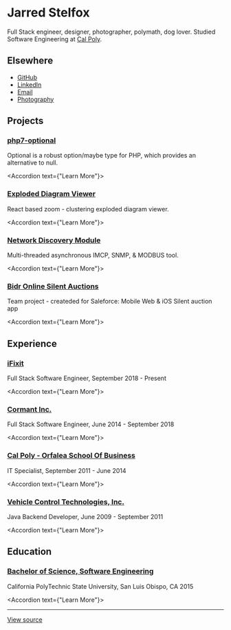 

# Jarred Stelfox

Full Stack engineer, designer, photographer, polymath, dog lover. Studied Software Engineering at [Cal Poly](https://calpoly.edu).

## Elsewhere

- [GitHub](https://github.com/jarstelfox)
- [LinkedIn](https://www.linkedin.com/in/jarstelfox)
- [Email](mailto:jarstelfox@mac.com)
- [Photography](https://foxtailmedia.smugmug.com/)

## Projects

### [php7-optional](https://github.com/iFixit/php7-optional)

Optional is a robust option/maybe type for PHP, which provides an alternative to null.

<Accordion text={"Learn More"}>
    <OptionalInfo/>
</Accordion>

### [Exploded Diagram Viewer](https://www.ifixit.com/Device/Karcher_Carpet_Cleaner_BRC3015C_2018)
React based zoom - clustering exploded diagram viewer.

<Accordion text={"Learn More"}>
    <ExplodedDiagramInfo/>
</Accordion>

### [Network Discovery Module](https://www.avantex.com.au/homepage/discovery/)
Multi-threaded asynchronous IMCP, SNMP, & MODBUS tool.

<Accordion text={"Learn More"}>
    <NetworkDiscoveryInfo/>
</Accordion>

### [Bidr Online Silent Auctions](https://github.com/kavdev/bidr_project)
Team project - createded for Saleforce: Mobile Web & iOS Silent auction app

<Accordion text={"Learn More"}>
    <BidrInfo/>
</Accordion>

## Experience

### [iFixit](https://ifixit.com)

Full Stack Software Engineer, September 2018 - Present

<Accordion text={"Learn More"}>
    <IFixitInfo/>
</Accordion>

### [Cormant Inc.](https://cormant.com/)

Full Stack Software Engineer, June 2014 - September 2018

<Accordion text={"Learn More"}>
    <CormantInfo/>
</Accordion>

### [Cal Poly - Orfalea School Of Business](https://www.cob.calpoly.edu/)

IT Specialist, September 2011 - June 2014

<Accordion text={"Learn More"}>
    <CalPolyBusinessInfo/>
</Accordion>

### [Vehicle Control Technologies, Inc.](http://www.vctinc.com/)

Java Backend Developer, June 2009 - September 2011

<Accordion text={"Learn More"}>
    <VCTInfo/>
</Accordion>

## Education

### [Bachelor of Science, Software Engineering](https://calpoly.edu/)
California PolyTechnic State University, San Luis Obispo, CA  2015

<Accordion text={"Learn More"}>
    <CalpolyClassesInfo/>
</Accordion>

---

[View source](https://github.com/jarstelfox/jarredstelfox.io/)